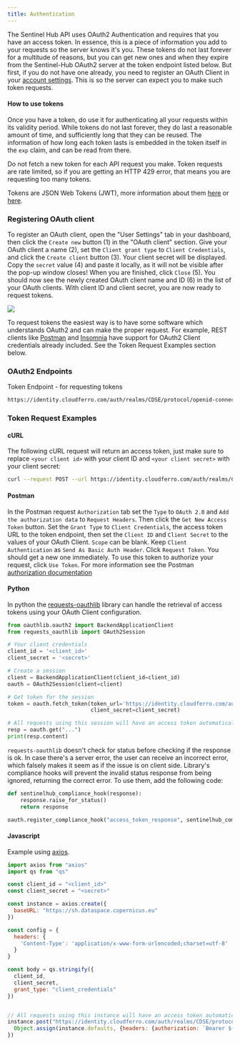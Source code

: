 ```yaml
---
title: Authentication
---
```


The Sentinel Hub API uses OAuth2 Authentication and requires that you
have an access token. In essence, this is a piece of information you add
to your requests so the server knows it\'s you. These tokens do not last
forever for a multitude of reasons, but you can get new ones and when
they expire from the Sentinel-Hub OAuth2 server at the token endpoint
listed below. But first, if you do not have one already, you need to
register an OAuth Client in your [account
settings](https://shapps.dataspace.copernicus.eu/dashboard/#/account/settings){target="_blank"}.
This is so the server can expect you to make such token requests.

#### How to use tokens

Once you have a token, do use it for authenticating all your requests
within its validity period. While tokens do not last forever, they do
last a reasonable amount of time, and sufficiently long that they can be
reused. The information of how long each token lasts is embedded in the
token itself in the `exp` claim, and can be read from there.

Do not fetch a new token for each API request you make. Token requests
are rate limited, so if you are getting an HTTP 429 error, that means
you are requesting too many tokens.

Tokens are JSON Web Tokens (JWT), more information about them
[here](https://en.wikipedia.org/wiki/JSON_Web_Token){target="_blank"} or
[here](https://datatracker.ietf.org/doc/html/rfc7519){target="_blank"}.

### Registering OAuth client

To register an OAuth client, open the \"User Settings\" tab in your
dashboard, then click the `Create new` button (1) in the \"OAuth
client\" section. Give your OAuth client a name (2), set the
`Client grant type` to `Client Credentials`, and click the
`Create client` button (3). Your client secret will be displayed. Copy
the `secret` value (4) and paste it locally, as it will not be visible
after the pop-up window closes! When you are finished, click `Close`
(5). You should now see the newly created OAuth client name and ID (6)
in the list of your OAuth clients. With client ID and client secret, you
are now ready to request tokens.

![](img/create_oauth_client_CDSE.jpg)

To request tokens the easiest way is to have some software which
understands OAuth2 and can make the proper request. For example, REST
clients like [Postman](https://www.getpostman.com/){target="_blank"} and
[Insomnia](https://insomnia.rest/){target="_blank"} have support for
OAuth2 Client credentials already included. See the Token Request
Examples section below.

### OAuth2 Endpoints

Token Endpoint - for requesting tokens

``` default
https://identity.cloudferro.com/auth/realms/CDSE/protocol/openid-connect/token
```

### Token Request Examples

#### cURL

The following cURL request will return an access token, just make sure
to replace `<your client id>` with your client ID and
`<your client secret>` with your client secret:

``` bash
curl --request POST --url https://identity.cloudferro.com/auth/realms/CDSE/protocol/openid-connect/token --header "content-type: application/x-www-form-urlencoded" --data "grant_type=client_credentials&client_id=<your client id>" --data-urlencode "client_secret=<your client secret>"
```

#### Postman

In the Postman request `Authorization` tab set the `Type` to `OAuth 2.0`
and `Add the authorization data` to `Request Headers`. Then click the
`Get New Access Token` button. Set the `Grant Type` to
`Client Credentials`, the access token URL to the token endpoint, then
set the `Client ID` and `Client Secret` to the values of your OAuth
Client. `Scope` can be blank. Keep `Client Authentication` as
`Send As Basic Auth Header`. Click `Request Token`. You should get a new
one immediately. To use this token to authorize your request, click
`Use Token`. For more information see the Postman [authorization
documentation](https://learning.getpostman.com/docs/postman/sending_api_requests/authorization/#oauth-20){target="_blank"}

#### Python

In python the
[requests-oauthlib](https://github.com/requests/requests-oauthlib){target="_blank"}
library can handle the retrieval of access tokens using your OAuth
Client configuration.

``` python
from oauthlib.oauth2 import BackendApplicationClient
from requests_oauthlib import OAuth2Session

# Your client credentials
client_id = '<client_id>'
client_secret = '<secret>'

# Create a session
client = BackendApplicationClient(client_id=client_id)
oauth = OAuth2Session(client=client)

# Get token for the session
token = oauth.fetch_token(token_url='https://identity.cloudferro.com/auth/realms/CDSE/protocol/openid-connect/token',
                          client_secret=client_secret)

# All requests using this session will have an access token automatically added
resp = oauth.get("...")
print(resp.content)
```

`requests-oauthlib` doesn\'t check for status before checking if the
response is ok. In case there\'s a server error, the user can receive an
incorrect error, which falsely makes it seem as if the issue is on
client side. Library\'s compliance hooks will prevent the invalid status
response from being ignored, returning the correct error. To use them,
add the following code:

``` python
def sentinelhub_compliance_hook(response):
    response.raise_for_status()
    return response

oauth.register_compliance_hook("access_token_response", sentinelhub_compliance_hook)
```

#### Javascript

Example using [axios](https://github.com/axios/axios){target="_blank"}.

``` javascript
import axios from "axios"
import qs from "qs"

const client_id = "<client_id>"
const client_secret = "<secret>"

const instance = axios.create({
  baseURL: "https://sh.dataspace.copernicus.eu"
})

const config = {
  headers: {
    'Content-Type': 'application/x-www-form-urlencoded;charset=utf-8'
  }
}

const body = qs.stringify({
  client_id,
  client_secret,
  grant_type: "client_credentials"
})


// All requests using this instance will have an access token automatically added
instance.post("https://identity.cloudferro.com/auth/realms/CDSE/protocol/openid-connect/token", body, config).then(resp => {
  Object.assign(instance.defaults, {headers: {authorization: `Bearer ${resp.data.access_token}`}})
})
```
